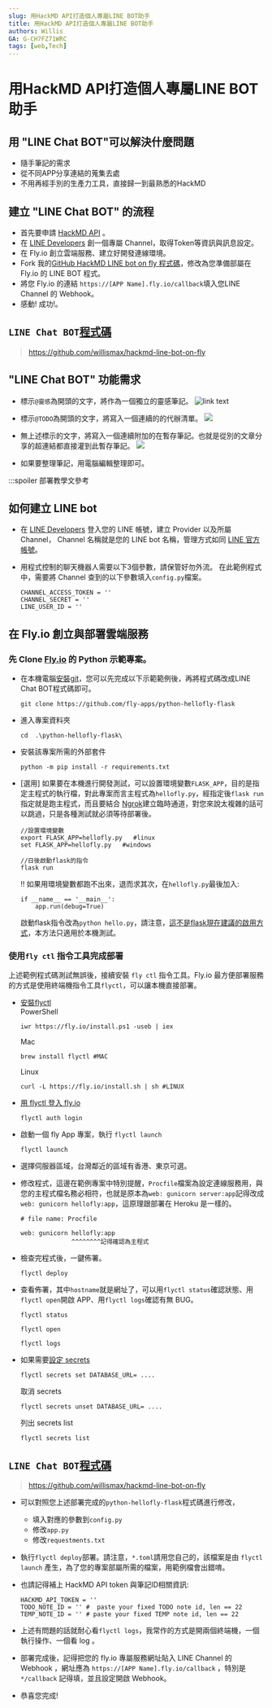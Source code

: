 ```yaml
---
slug: 用HackMD API打造個人專屬LINE BOT助手
title: 用HackMD API打造個人專屬LINE BOT助手
authors: Willis
GA: G-CH7FZ71WRC
tags: [web,Tech]
---
```


# 用HackMD API打造個人專屬LINE BOT助手
 
## 用 "LINE Chat BOT"可以解決什麼問題
- 隨手筆記的需求
- 從不同APP分享連結的蒐集去處
- 不用再經手別的生產力工具，直接歸一到最熟悉的HackMD


## 建立 "LINE Chat BOT" 的流程
- 首先要申請 [HackMD API](https://hackmd.io/@hackmd-api/developer-portal) 。
- 在 [LINE Developers](https://developers.line.biz/zh-hant/) 創一個專屬 Channel，取得Token等資訊與訊息設定。
- 在 Fly.io 創立雲端服務、建立好開發連線環境。
- Fork 我的[GitHub HackMD LINE bot on fly 程式碼](https://github.com/willismax/hackmd-line-bot-on-fly)，修改為您準備部屬在 Fly.io 的 LINE BOT 程式。
- 將您 Fly.io 的連結 `https://[APP Name].fly.io/callback`填入您LINE Channel 的 Webhook。
- 感動! 成功!。

## `LINE Chat BOT`[程式碼](https://github.com/willismax/hackmd-line-bot-on-fly)
>https://github.com/willismax/hackmd-line-bot-on-fly


## "LINE Chat BOT" 功能需求
- 標示`@靈感`為開頭的文字，將作為一個獨立的靈感筆記。
  ![link text](https://hackmd.io/_uploads/r1Vo7wRzo.png)

- 標示`@TODO`為開頭的文字，將寫入一個連續的的代辦清單。
  ![](https://hackmd.io/_uploads/HJHbEDAfo.png)

- 無上述標示的文字，將寫入一個連續附加的在暫存筆記。也就是從別的文章分享的超連結都直接灌到此暫存筆記。
  ![](https://hackmd.io/_uploads/HJbQNvRzi.png)

- 如果要整理筆記，用電腦編輯整理即可。

:::spoiler 部署教學文參考

## 如何建立 LINE bot 
- 在 [LINE Developers](https://developers.line.biz/zh-hant/)
 登入您的 LINE 帳號，建立 Provider 以及所屬 Channel， Channel 名稱就是您的 LINE bot 名稱，管理方式如同 [LINE 官方帳號](https://tw.linebiz.com/login/)。

- 用程式控制的聊天機器人需要以下3個參數，請保管好勿外流。
  在此範例程式中，需要將 Channel 查到的以下參數填入`config.py`檔案。
    ```
    CHANNEL_ACCESS_TOKEN = ''
    CHANNEL_SECRET = ''
    LINE_USER_ID = ''
    ```

## 在 Fly.io 創立與部署雲端服務

### 先 Clone [Fly.io](http://fly.io/) 的 Python 示範專案。

-   在本機電腦[安裝git](https://git-scm.com/downloads)，您可以先完成以下示範範例後，再將程式碼改成LINE Chat BOT程式碼即可。
    ```
    git clone https://github.com/fly-apps/python-hellofly-flask
    ```
    
-   進入專案資料夾
    
    ```
    cd  .\python-hellofly-flask\
    ```
    
-   安裝該專案所需的外部套件
    ```
    python -m pip install -r requirements.txt
    ```
    
-   [選用] 如果要在本機進行開發測試，可以設置環境變數`FLASK_APP`，目的是指定主程式的執行檔，對此專案而言主程式為`hellofly.py`，經指定後`flask run`指定就是跑主程式，而且要結合 [Ngrok](https://ngrok.com/)建立臨時通道，對您來說太複雜的話可以跳過，只是各種測試就必須等待部署後。
    
    ```
    //設置環境變數
    export FLASK_APP=hellofly.py   #linux
    set FLASK_APP=hellofly.py   #windows
    ```
    
    ```
    //日後啟動flask的指令
    flask run
    ```
    
    !! 如果用環境變數都跑不出來，退而求其次，在`hellofly.py`最後加入:
    
    ```
    if __name__ == '__main__':
        app.run(debug=True)
    ```
    
    啟動flask指令改為`python hello.py`，請注意，[這不是flask現在建議的啟用方式](https://www.maxlist.xyz/2020/04/30/flask-helloworld/)，本方法只適用於本機測試。

### 使用`fly ctl` 指令工具完成部署

上述範例程式碼測試無誤後，接續安裝 `fly ctl` 指令工具。Fly.io 最方便部署服務的方式是使用終端機指令工具`flyctl`，可以讓本機直接部署。

-   [安裝flyctl](https://fly.io/docs/getting-started/installing-flyctl/)  
    PowerShell
    
    ```
    iwr https://fly.io/install.ps1 -useb | iex
    ```
    Mac
    ```
    brew install flyctl #MAC
    ```
    
    Linux
    
    ```
    curl -L https://fly.io/install.sh | sh #LINUX
    ```
    
-   [用 flyctl 登入 fly.io](https://fly.io/docs/getting-started/log-in-to-fly/)
    
    ```
    flyctl auth login
    ```
    
-   啟動一個 fly App 專案，執行 `flyctl launch`
    
    ```
    flyctl launch
    ```
    
-   選擇伺服器區域，台灣鄰近的區域有香港、東京可選。
    
-   修改程式，這邊在範例專案中特別提醒，`Procfile`檔案為設定連線服務用，與您的主程式檔名務必相符，也就是原本為`web: gunicorn server:app`記得改成`web: gunicorn hellofly:app`，這原理跟部署在 Heroku 是一樣的。
    
    ```
    # file name: Procfile
    
    web: gunicorn hellofly:app  
                  ^^^^^^^^記得確認為主程式
    ```
    
-   檢查完程式後，一鍵佈署。
    ```
    flyctl deploy
    ```
    
-   查看佈署，其中`hostname`就是網址了，可以用`flyctl status`確認狀態、用`flyctl open`開啟 APP、用`flyctl logs`確認有無 BUG。
    
    ```
    flyctl status    
    ```
    ```
    flyctl open
    ```
    ```
    flyctl logs
    ```
    
-   如果需要[設定 secrets](https://fly.io/docs/reference/secrets/)
    
    ```
    flyctl secrets set DATABASE_URL= ....
    ```
    
    取消 secrets
    
    ```
    flyctl secrets unset DATABASE_URL= ....
    ```
    
    列出 secrets list
    
    ```
    flyctl secrets list
    ```


## `LINE Chat BOT`[程式碼](https://github.com/willismax/hackmd-line-bot-on-fly)
>https://github.com/willismax/hackmd-line-bot-on-fly

- 可以對照您上述部署完成的`python-hellofly-flask`程式碼進行修改，
    - 填入對應的參數到`config.py`
    - 修改`app.py`
    - 修改`requestments.txt`
- 執行`flyctl deploy`部署。請注意，`*.toml`請用您自己的，該檔案是由 `flyctl launch` 產生，為了您的專案部屬所需的檔案，用範例檔會出錯唷。
- 也請記得補上 HackMD API token 與筆記ID相關資訊:
    ```
    HACKMD_API_TOKEN = ''
    TODO_NOTE_ID = '' #  paste your fixed TODO note id, len == 22
    TEMP_NOTE_ID = '' # paste your fixed TEMP note id, len == 22
    ```

- 上述有問題的話就耐心看`flyctl logs`，我常作的方式是開兩個終端機，一個執行操作、一個看 log 。

- 部署完成後，記得把您的 fly.io 專屬服務網址貼入 LINE Channel 的 Webhook ，網址應為 `https://[APP Name].fly.io/callback` ，特別是 `*/callback` 記得填，並且設定開啟 Webhook。
- 恭喜您完成! 


